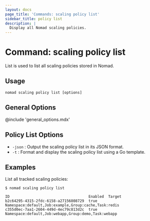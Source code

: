 ```yaml
---
layout: docs
page_title: 'Commands: scaling policy list'
sidebar_title: policy list
description: |
  Display all Nomad scaling policies.
---
```


# Command: scaling policy list

List is used to list all scaling policies stored in Nomad.

## Usage

```plaintext
nomad scaling policy list [options]
```

## General Options

@include 'general_options.mdx'

## Policy List Options

- `-json` : Output the scaling policy list in its JSON format.
- `-t` : Format and display the scaling policy list using a Go template.

## Examples

List all tracked scaling policies:

```shell-session
$ nomad scaling policy list

ID                                    Enabled  Target
b2c64295-4315-2fdc-6158-a27156808729  true     Namespace:default,Job:example,Group:cache,Task:redis
c355d0ec-7aa1-2604-449d-4ec79c813d2c  true     Namespace:default,Job:webapp,Group:demo,Task:webapp
```
